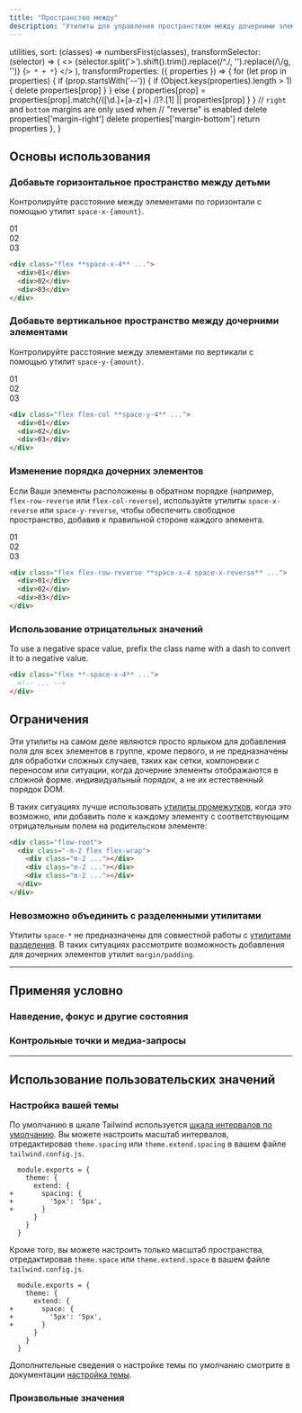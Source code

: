 ```yaml
---
title: "Пространство между"
description: "Утилиты для управления пространством между дочерними элементами."
---
```



  utilities,
  sort: (classes) => numbersFirst(classes),
  transformSelector: (selector) => (
    <>
      {selector.split('>').shift().trim().replace(/^\./, '').replace(/\\/g, '')} <span className="ml-1 text-purple-300">{`> * + *`}</span>
    </>
  ),
  transformProperties: ({ properties }) => {
    for (let prop in properties) {
      if (prop.startsWith('--')) {
        if (Object.keys(properties).length > 1) {
          delete properties[prop]
        }
      } else {
        properties[prop] = properties[prop].match(/([\d.]+[a-z]+) /)?.[1] || properties[prop]
      }
    }
    // `right` and `bottom` margins are only used when
    // "reverse" is enabled
    delete properties['margin-right']
    delete properties['margin-bottom']
    return properties
  },
}

## Основы использования

### Добавьте горизонтальное пространство между детьми

Контролируйте расстояние между элементами по горизонтали с помощью утилит `space-x-{amount}`.

<Example>
  <div class="flex justify-start font-mono text-white text-sm font-bold leading-6">
    <div class="flex space-x-4 bg-stripes-fuchsia rounded-lg">
      <div class="w-14 h-14 flex items-center justify-center shadow-lg rounded-lg bg-fuchsia-500">01</div>
      <div class="w-14 h-14 flex items-center justify-center shadow-lg rounded-lg bg-fuchsia-500">02</div>
      <div class="w-14 h-14 flex items-center justify-center shadow-lg rounded-lg bg-fuchsia-500">03</div>
    </div>
  </div>
</Example>

```html
<div class="flex **space-x-4** ...">
  <div>01</div>
  <div>02</div>
  <div>03</div>
</div>
```

### Добавьте вертикальное пространство между дочерними элементами

Контролируйте расстояние между элементами по вертикали с помощью утилит `space-y-{amount}`.

<Example>
  <div class="flex flex-col justify-center text-center w-full font-mono text-white text-sm font-bold leading-6">
    <div class="flex flex-col space-y-4 bg-stripes-indigo rounded-lg">
      <div class="p-4 flex items-center justify-center shadow-lg rounded-lg bg-indigo-500">01</div>
      <div class="p-4 flex items-center justify-center shadow-lg rounded-lg bg-indigo-500">02</div>
      <div class="p-4 flex items-center justify-center shadow-lg rounded-lg bg-indigo-500">03</div>
    </div>
  </div>
</Example>

```html
<div class="flex flex-col **space-y-4** ...">
  <div>01</div>
  <div>02</div>
  <div>03</div>
</div>
```

### Изменение порядка дочерних элементов

Если Ваши элементы расположены в обратном порядке (например, `flex-row-reverse` или `flex-col-reverse`), используйте утилиты `space-x-reverse` или `space-y-reverse`, чтобы обеспечить свободное пространство, добавив к правильной стороне каждого элемента.

<Example>
  <div class="flex justify-end font-mono text-white text-sm font-bold leading-6">
    <div class="flex flex-row-reverse space-x-4 space-x-reverse bg-stripes-cyan rounded-lg">
      <div class="w-14 h-14 flex items-center justify-center shadow-lg rounded-lg bg-cyan-500">01</div>
      <div class="w-14 h-14 flex items-center justify-center shadow-lg rounded-lg bg-cyan-500">02</div>
      <div class="w-14 h-14 flex items-center justify-center shadow-lg rounded-lg bg-cyan-500">03</div>
    </div>
  </div>
</Example>

```html
<div class="flex flex-row-reverse **space-x-4 space-x-reverse** ...">
  <div>01</div>
  <div>02</div>
  <div>03</div>
</div>
```

### Использование отрицательных значений

To use a negative space value, prefix the class name with a dash to convert it to a negative value.

```html
<div class="flex **-space-x-4** ...">
  <!-- ... -->
</div>
```

## Ограничения

Эти утилиты на самом деле являются просто ярлыком для добавления поля для всех элементов в группе, кроме первого, и не предназначены для обработки сложных случаев, таких как сетки, компоновки с переносом или ситуации, когда дочерние элементы отображаются в сложной форме. индивидуальный порядок, а не их естественный порядок DOM.

В таких ситуациях лучше использовать [утилиты промежутков](https://tailwindcss.ru/docs/gap), когда это возможно, или добавить поле к каждому элементу с соответствующим отрицательным полем на родительском элементе:

```html
<div class="flow-root">
  <div class="-m-2 flex flex-wrap">
    <div class="m-2 ..."></div>
    <div class="m-2 ..."></div>
    <div class="m-2 ..."></div>
  </div>
</div>
```

### Невозможно объединить с разделенными утилитами

Утилиты `space-*` не предназначены для совместной работы с [утилитами разделения](https://tailwindcss.ru/docs/divide-width). В таких ситуациях рассмотрите возможность добавления для дочерних элементов утилит `margin/padding`.

---

## <Heading ignore>Применяя условно</Heading>

### <Heading ignore>Наведение, фокус и другие состояния</Heading>

<HoverFocusAndOtherStates defaultClass="flex space-x-2" featuredClass="space-x-8" />

### <Heading ignore>Контрольные точки и медиа-запросы</Heading>

<BreakpointsAndMediaQueries defaultClass="flex space-x-2" featuredClass="space-x-8" />

---

## Использование пользовательских значений

### Настройка вашей темы

По умолчанию в шкале Tailwind используется [шкала интервалов по умолчанию](/docs/customizing-spacing). Вы можете настроить масштаб интервалов, отредактировав `theme.spacing` или `theme.extend.spacing` в вашем файле `tailwind.config.js`.

```diff-js tailwind.config.js
  module.exports = {
    theme: {
      extend: {
+       spacing: {
+         '5px': '5px',
+       }
      }
    }
  }
```

Кроме того, вы можете настроить только масштаб пространства, отредактировав `theme.space` или `theme.extend.space` в вашем файле `tailwind.config.js`.

```diff-js tailwind.config.js
  module.exports = {
    theme: {
      extend: {
+       space: {
+         '5px': '5px',
+       }
      }
    }
  }
```

Дополнительные сведения о настройке темы по умолчанию смотрите в документации [настройка темы](/docs/theme#customizing-the-default-theme).

### Произвольные значения

<ArbitraryValues property="space-{x|y}" featuredClass="space-y-[5px]" />
